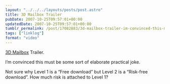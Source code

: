 ```yaml
---
layout: "../../../layouts/posts/post.astro"
title: 3D Mailbox Trailer
pubDate: 2007-10-25T09:57:01+00:00
updatedDate: 2007-10-25T09:57:01+00:00
tumblr_permalink: /post/17082883/3d-mailbox-trailer-im-convinced-this-must-be
tags: ["linklog"]
format: "video"
---
```



<YouTube id="https://www.youtube.com/watch?v=JxF8c_spdCk" />

[3D Mailbox][1] Trailer.

I&rsquo;m convinced this must be some sort of elaborate practical joke.

Not sure why Level 1 is a &ldquo;Free download&rdquo; but Level 2 is a &ldquo;Risk-free download&rdquo;. How much risk is attached to Level 1?

[1]: http://www.3dmailbox.com/
